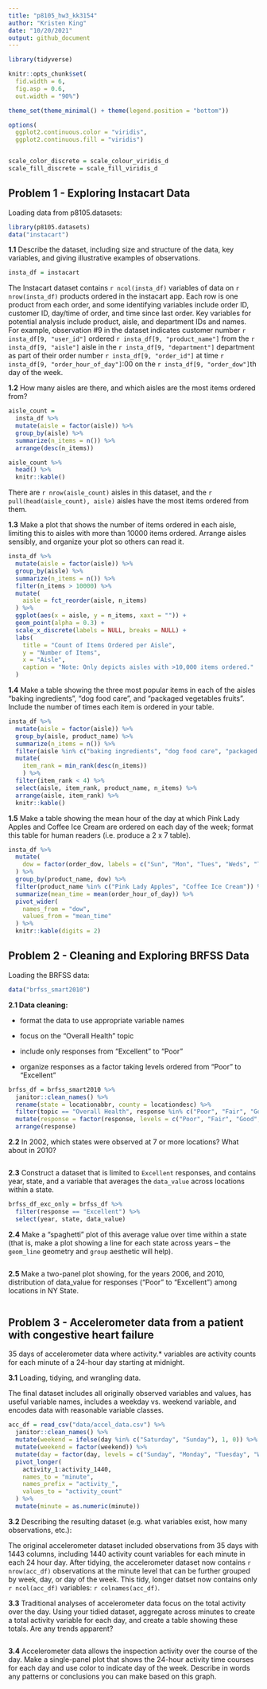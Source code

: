 ```yaml
---
title: "p8105_hw3_kk3154"
author: "Kristen King"
date: "10/20/2021"
output: github_document
---
```


```r
library(tidyverse)

knitr::opts_chunk$set(
  fid.width = 6, 
  fig.asp = 0.6,
  out.width = "90%")

theme_set(theme_minimal() + theme(legend.position = "bottom"))

options(
  ggplot2.continuous.color = "viridis",
  ggplot2.continuous.fill = "viridis")


scale_color_discrete = scale_colour_viridis_d
scale_fill_discrete = scale_fill_viridis_d
```

## Problem 1 - Exploring Instacart Data

Loading data from p8105.datasets:

```r
library(p8105.datasets)
data("instacart")
```

**1.1** Describe the dataset, including size and structure of the data, key variables, and giving illustrative examples of observations.

```r
insta_df = instacart
```

The Instacart dataset contains `r ncol(insta_df)` variables of data on `r nrow(insta_df)` products ordered in the instacart app. Each row is one product from each order, and some identifying variables include order ID, customer ID, day/time of order, and time since last order. Key variables for potential analysis include product, aisle, and department IDs and names. For example, observation #9 in the dataset indicates customer number `r insta_df[9, "user_id"]` ordered `r insta_df[9, "product_name"]` from the `r insta_df[9, "aisle"]` aisle in the `r insta_df[9, "department"]` department as part of their order number `r insta_df[9, "order_id"]` at time `r insta_df[9, "order_hour_of_day"]`:00 on the `r insta_df[9, "order_dow"]`th day of the week.


**1.2** How many aisles are there, and which aisles are the most items ordered from?

```r
aisle_count = 
  insta_df %>% 
  mutate(aisle = factor(aisle)) %>% 
  group_by(aisle) %>% 
  summarize(n_items = n()) %>% 
  arrange(desc(n_items)) 

aisle_count %>%  
  head() %>% 
  knitr::kable()
```

There are `r nrow(aisle_count)` aisles in this dataset, and the `r pull(head(aisle_count), aisle)` aisles have the most items ordered from them.


**1.3** Make a plot that shows the number of items ordered in each aisle, limiting this to aisles with more than 10000 items ordered. Arrange aisles sensibly, and organize your plot so others can read it.

```r
insta_df %>% 
  mutate(aisle = factor(aisle)) %>% 
  group_by(aisle) %>% 
  summarize(n_items = n()) %>% 
  filter(n_items > 10000) %>% 
  mutate(
    aisle = fct_reorder(aisle, n_items)
  ) %>% 
  ggplot(aes(x = aisle, y = n_items, xaxt = "")) + 
  geom_point(alpha = 0.3) + 
  scale_x_discrete(labels = NULL, breaks = NULL) + 
  labs(
    title = "Count of Items Ordered per Aisle",
    y = "Number of Items",
    x = "Aisle",
    caption = "Note: Only depicts aisles with >10,000 items ordered."
  )
```


**1.4** Make a table showing the three most popular items in each of the aisles “baking ingredients”, “dog food care”, and “packaged vegetables fruits”. Include the number of times each item is ordered in your table.

```r
insta_df %>% 
  mutate(aisle = factor(aisle)) %>% 
  group_by(aisle, product_name) %>% 
  summarize(n_items = n()) %>% 
  filter(aisle %in% c("baking ingredients", "dog food care", "packaged vegetables fruits")) %>% 
  mutate(
    item_rank = min_rank(desc(n_items))
    ) %>% 
  filter(item_rank < 4) %>% 
  select(aisle, item_rank, product_name, n_items) %>% 
  arrange(aisle, item_rank) %>% 
  knitr::kable()
```


**1.5** Make a table showing the mean hour of the day at which Pink Lady Apples and Coffee Ice Cream are ordered on each day of the week; format this table for human readers (i.e. produce a 2 x 7 table).

```r
insta_df %>% 
  mutate(
    dow = factor(order_dow, labels = c("Sun", "Mon", "Tues", "Weds", "Thurs", "Fri", "Sat"), ordered = TRUE)
  ) %>% 
  group_by(product_name, dow) %>% 
  filter(product_name %in% c("Pink Lady Apples", "Coffee Ice Cream")) %>% 
  summarize(mean_time = mean(order_hour_of_day)) %>% 
  pivot_wider(
    names_from = "dow",
    values_from = "mean_time" 
  ) %>% 
  knitr::kable(digits = 2)
```


## Problem 2 - Cleaning and Exploring BRFSS Data

Loading the BRFSS data:

```r
data("brfss_smart2010")
```

**2.1 Data cleaning:**

* format the data to use appropriate variable names

* focus on the “Overall Health” topic

* include only responses from “Excellent” to “Poor”

* organize responses as a factor taking levels ordered from “Poor” to “Excellent”

```r
brfss_df = brfss_smart2010 %>% 
  janitor::clean_names() %>% 
  rename(state = locationabbr, county = locationdesc) %>% 
  filter(topic == "Overall Health", response %in% c("Poor", "Fair", "Good", "Very good", "Excellent")) %>%
  mutate(response = factor(response, levels = c("Poor", "Fair", "Good", "Very good", "Excellent"), ordered=TRUE)) %>% 
  arrange(response)
```

**2.2** In 2002, which states were observed at 7 or more locations? What about in 2010?

```r

```

**2.3** Construct a dataset that is limited to `Excellent` responses, and contains year, state, and a variable that averages the `data_value` across locations within a state. 

```r
brfss_df_exc_only = brfss_df %>% 
  filter(response == "Excellent") %>% 
  select(year, state, data_value)
```

**2.4** Make a “spaghetti” plot of this average value over time within a state (that is, make a plot showing a line for each state across years – the `geom_line` geometry and `group` aesthetic will help).

```r

```

**2.5** Make a two-panel plot showing, for the years 2006, and 2010, distribution of data_value for responses (“Poor” to “Excellent”) among locations in NY State.

```r

```


## Problem 3 - Accelerometer data from a patient with congestive heart failure

35 days of accelerometer data where activity.* variables are activity counts for each minute of a 24-hour day starting at midnight.

**3.1** Loading, tidying, and wrangling data.

The final dataset includes all originally observed variables and values, has useful variable names, includes a weekday vs. weekend variable, and encodes data with reasonable variable classes.

```r
acc_df = read_csv("data/accel_data.csv") %>% 
  janitor::clean_names() %>% 
  mutate(weekend = ifelse(day %in% c("Saturday", "Sunday"), 1, 0)) %>% 
  mutate(weekend = factor(weekend)) %>% 
  mutate(day = factor(day, levels = c("Sunday", "Monday", "Tuesday", "Wednesday", "Thursday", "Friday", "Saturday"), ordered=TRUE)) %>% 
  pivot_longer(
    activity_1:activity_1440,
    names_to = "minute", 
    names_prefix = "activity_", 
    values_to = "activity_count"
  ) %>% 
  mutate(minute = as.numeric(minute))
```

**3.2** Describing the resulting dataset (e.g. what variables exist, how many observations, etc.):

The original accelerometer dataset included observations from 35 days with 1443 columns, including 1440 activity count variables for each minute in each 24 hour day. After tidying, the accelerometer dataset now contains `r nrow(acc_df)` observations at the minute level that can be further grouped by week, day, or day of the week. This tidy, longer datset now contains only `r ncol(acc_df)` variables: `r colnames(acc_df)`.

**3.3** Traditional analyses of accelerometer data focus on the total activity over the day. Using your tidied dataset, aggregate across minutes to create a total activity variable for each day, and create a table showing these totals. Are any trends apparent?

```r

```

**3.4** Accelerometer data allows the inspection activity over the course of the day. Make a single-panel plot that shows the 24-hour activity time courses for each day and use color to indicate day of the week. Describe in words any patterns or conclusions you can make based on this graph.

```r

```
